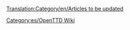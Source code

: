 [[Translation:Category/en/Articles to be updated]]
{{en/Bilingual box| Fr
| --
| ''A list of articles that require updating to reflect the latest release or trunk version.  Articles tagged with {{en/S|fr/Depassé}} automatically link here.''}}


[[Category:es/OpenTTD Wiki]]